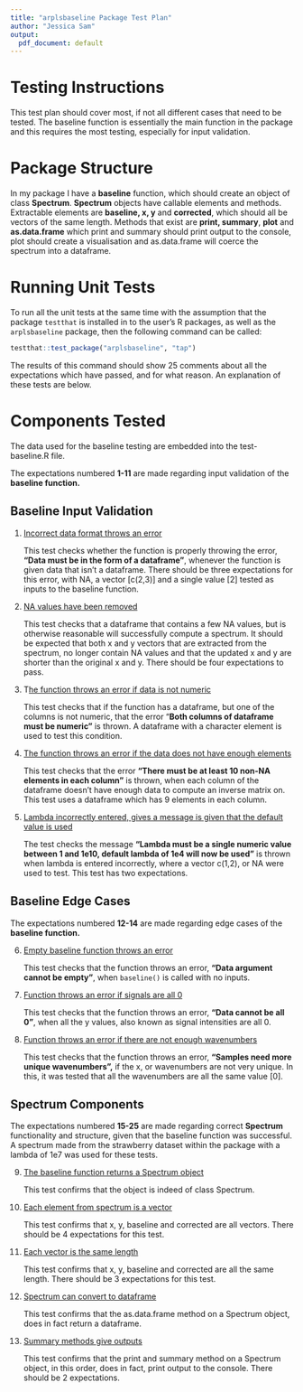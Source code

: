 ```yaml
---
title: "arplsbaseline Package Test Plan"
author: "Jessica Sam"
output:
  pdf_document: default
---
```


# Testing Instructions

This test plan should cover most, if not all different cases that need to be tested. The baseline function is essentially the main function in the package and this requires the most testing, especially for input validation.

# Package Structure

In my package I have a **baseline** function, which should create an object of class **Spectrum**. **Spectrum** objects have callable elements and methods. Extractable elements are **baseline, x, y** and **corrected**, which should all be vectors of the same length. Methods that exist are **print, summary**, **plot** and **as.data.frame** which print and summary should print output to the console, plot should create a visualisation and as.data.frame will coerce the spectrum into a dataframe.

# Running Unit Tests

To run all the unit tests at the same time with the assumption that the package `testthat` is installed in to the user's R packages, as well as the `arplsbaseline` package, then the following command can be called:

``` r
testthat::test_package("arplsbaseline", "tap")
```

The results of this command should show 25 comments about all the expectations which have passed, and for what reason. An explanation of these tests are below.

# Components Tested

The data used for the baseline testing are embedded into the test-baseline.R file.

The expectations numbered **1-11** are made regarding input validation of the **baseline function.**

## Baseline Input Validation

1.  [Incorrect data format throws an error]{.underline}

    This test checks whether the function is properly throwing the error, **"Data must be in the form of a dataframe"**, whenever the function is given data that isn't a dataframe. There should be three expectations for this error, with NA, a vector [c(2,3)] and a single value [2] tested as inputs to the baseline function.

2.  [NA values have been removed]{.underline}

    This test checks that a dataframe that contains a few NA values, but is otherwise reasonable will successfully compute a spectrum. It should be expected that both x and y vectors that are extracted from the spectrum, no longer contain NA values and that the updated x and y are shorter than the original x and y. There should be four expectations to pass.

3.  T[he function throws an error if data is not numeric]{.underline}

    This test checks that if the function has a dataframe, but one of the columns is not numeric, that the error "**Both columns of dataframe must be numeric"** is thrown. A dataframe with a character element is used to test this condition.

4.  [The function throws an error if the data does not have enough elements]{.underline}

    This test checks that the error **"There must be at least 10 non-NA elements in each column"** is thrown, when each column of the dataframe doesn't have enough data to compute an inverse matrix on. This test uses a dataframe which has 9 elements in each column.

5.  [Lambda incorrectly entered, gives a message is given that the default value is used]{.underline}

    The test checks the message **"Lambda must be a single numeric value between 1 and 1e10, default lambda of 1e4 will now be used"** is thrown when lambda is entered incorrectly, where a vector c(1,2), or NA were used to test. This test has two expectations.

## Baseline Edge Cases

The expectations numbered **12-14** are made regarding edge cases of the **baseline function.**

6.  [Empty baseline function throws an error]{.underline}

    This test checks that the function throws an error, **"Data argument cannot be empty"**, when `baseline()` is called with no inputs.

7.  [Function throws an error if signals are all 0]{.underline}

    This test checks that the function throws an error, **"Data cannot be all 0"**, when all the y values, also known as signal intensities are all 0.

8.  [Function throws an error if there are not enough wavenumbers]{.underline}

    This test checks that the function throws an error, **"Samples need more unique wavenumbers",** if the x, or wavenumbers are not very unique. In this, it was tested that all the wavenumbers are all the same value [0].

## **S**pectrum Components

The expectations numbered **15-25** are made regarding correct **Spectrum** functionality and structure, given that the baseline function was successful. A spectrum made from the strawberry dataset within the package with a lambda of 1e7 was used for these tests.

9.  [The baseline function returns a Spectrum object]{.underline}

    This test confirms that the object is indeed of class Spectrum.

10. [Each element from spectrum is a vector]{.underline}

    This test confirms that x, y, baseline and corrected are all vectors. There should be 4 expectations for this test.

11. [Each vector is the same length]{.underline}

    This test confirms that x, y, baseline and corrected are all the same length. There should be 3 expectations for this test.

12. [Spectrum can convert to dataframe]{.underline}

    This test confirms that the as.data.frame method on a Spectrum object, does in fact return a dataframe.

13. [Summary methods give outputs]{.underline}

    This test confirms that the print and summary method on a Spectrum object, in this order, does in fact, print output to the console. There should be 2 expectations.
